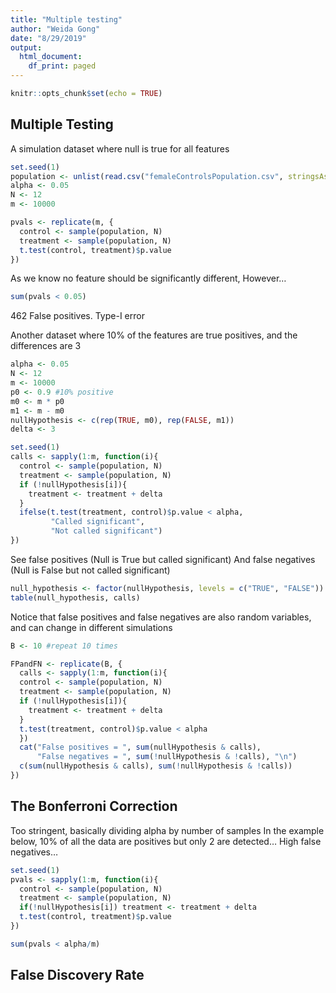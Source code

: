 ```yaml
---
title: "Multiple testing"
author: "Weida Gong"
date: "8/29/2019"
output:
  html_document:
    df_print: paged
---
```


```r
knitr::opts_chunk$set(echo = TRUE)
```

## Multiple Testing

A simulation dataset where null is true for all features

```r
set.seed(1)
population <- unlist(read.csv("femaleControlsPopulation.csv", stringsAsFactors = F))
alpha <- 0.05
N <- 12
m <- 10000

pvals <- replicate(m, {
  control <- sample(population, N)
  treatment <- sample(population, N)
  t.test(control, treatment)$p.value
})

```

As we know no feature should be significantly different, However...

```r
sum(pvals < 0.05)

```

462 False positives. Type-I error

Another dataset where 10% of the features are true positives, and the differences are 3

```r
alpha <- 0.05
N <- 12
m <- 10000
p0 <- 0.9 #10% positive
m0 <- m * p0
m1 <- m - m0
nullHypothesis <- c(rep(TRUE, m0), rep(FALSE, m1))
delta <- 3

set.seed(1)
calls <- sapply(1:m, function(i){
  control <- sample(population, N)
  treatment <- sample(population, N)
  if (!nullHypothesis[i]){
    treatment <- treatment + delta
  }
  ifelse(t.test(treatment, control)$p.value < alpha,
         "Called significant",
         "Not called significant")
})
```

See false positives (Null is True but called significant)
And false negatives (Null is False but not called significant)

```r
null_hypothesis <- factor(nullHypothesis, levels = c("TRUE", "FALSE")) #Reorder
table(null_hypothesis, calls)
```

Notice that false positives and false negatives are also random variables, and can change in different simulations

```r
B <- 10 #repeat 10 times

FPandFN <- replicate(B, {
  calls <- sapply(1:m, function(i){
  control <- sample(population, N)
  treatment <- sample(population, N)
  if (!nullHypothesis[i]){
    treatment <- treatment + delta
  }
  t.test(treatment, control)$p.value < alpha
  })
  cat("False positives = ", sum(nullHypothesis & calls), 
      "False negatives = ", sum(!nullHypothesis & !calls), "\n")
  c(sum(nullHypothesis & calls), sum(!nullHypothesis & !calls))
})

```
## The Bonferroni Correction

Too stringent, basically dividing alpha by number of samples
In the example below, 10% of all the data are positives but only 2 are detected...
High false negatives...

```r
set.seed(1)
pvals <- sapply(1:m, function(i){
  control <- sample(population, N)
  treatment <- sample(population, N)
  if(!nullHypothesis[i]) treatment <- treatment + delta
  t.test(control, treatment)$p.value
})

sum(pvals < alpha/m)
```

## False Discovery Rate
